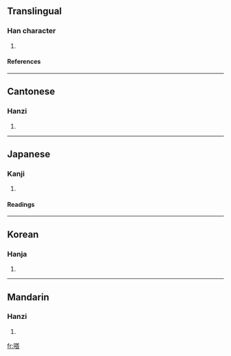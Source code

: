 ==Translingual==
===Han character===
{{Han char|rn=30|rad=口|as=10|sn=13|four=6406<sub>1</sub>|canj=口廿人口 (RTOR)}}
# {{defn|Han}}
====References====
{{Han ref|kx=0202.250|dkj=04069|dj=0425.060|hdz=10650.020|uh=55D2|ud=21970|bh=DCD6|bd=56534}}
----
==Cantonese==
===Hanzi===
{{yue-hanzi|jyut=|y=tap3}}
# {{defn|Cantonese}}
----
==Japanese==
===Kanji===
{{ja-kanji|grade=|rs=口10}}
# {{defn|Japanese}} 
====Readings====
{{ja-readings|on=[[とう]] (tō)|kun=[[なめる]] (nameru)}}
----
==Korean==
===Hanja===
{{ko-hanja|hangeul=탑|rv=tap|mr=t'ap}}
# {{defn|Korean}}
----
==Mandarin==
===Hanzi===
{{cmn-hanzi|pin=[[chēn]] (chen1), [[tà]] (ta4)|wg=ch'en<sup>1</sup>, t'a<sup>4</sup>}}
# {{defn|Mandarin}}

[[fr:嗒]]